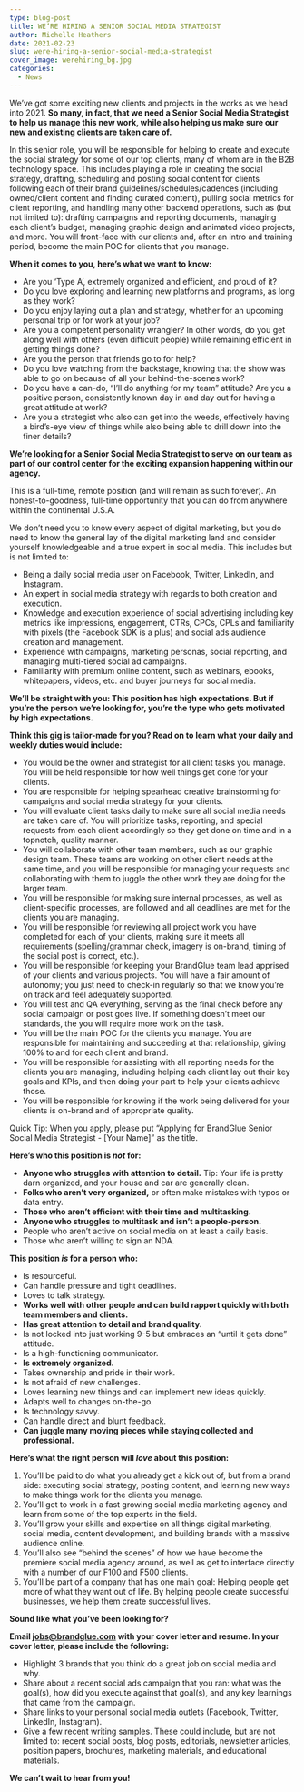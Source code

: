 ```yaml
---
type: blog-post
title: WE’RE HIRING A SENIOR SOCIAL MEDIA STRATEGIST
author: Michelle Heathers
date: 2021-02-23
slug: were-hiring-a-senior-social-media-strategist
cover_image: werehiring_bg.jpg
categories:
  - News
---
```

We’ve got some exciting new clients and projects in the works as we head into 2021. **So many, in fact, that we need a Senior Social Media Strategist to help us manage this new work, while also helping us make sure our new and existing clients are taken care of.**

In this senior role, you will be responsible for helping to create and execute the social strategy for some of our top clients, many of whom are in the B2B technology space. This includes playing a role in creating the social strategy, drafting, scheduling and posting social content for clients following each of their brand guidelines/schedules/cadences (including owned/client content and finding curated content), pulling social metrics for client reporting, and handling many other backend operations, such as (but not limited to): drafting campaigns and reporting documents, managing each client’s budget, managing graphic design and animated video projects, and more. You will front-face with our clients and, after an intro and training period, become the main POC for clients that you manage.

**When it comes to you, here’s what we want to know:**

* Are you ‘Type A’, extremely organized and efficient, and proud of it?
* Do you love exploring and learning new platforms and programs, as long as they work?
* Do you enjoy laying out a plan and strategy, whether for an upcoming personal trip or for work at your job?
* Are you a competent personality wrangler? In other words, do you get along well with others (even difficult people) while remaining efficient in getting things done?
* Are you the person that friends go to for help?
* Do you love watching from the backstage, knowing that the show was able to go on because of all your behind-the-scenes work?
* Do you have a can-do, “I’ll do anything for my team” attitude? Are you a positive person, consistently known day in and day out for having a great attitude at work?
* Are you a strategist who also can get into the weeds, effectively having a bird’s-eye view of things while also being able to drill down into the finer details?

**We’re looking for a Senior Social Media Strategist to serve on our team as part of our control center for the exciting expansion happening within our agency.**

This is a full-time, remote position (and will remain as such forever). An honest-to-goodness, full-time opportunity that you can do from anywhere within the continental U.S.A.

We don’t need you to know every aspect of digital marketing, but you do need to know the general lay of the digital marketing land and consider yourself knowledgeable and a true expert in social media. This includes but is not limited to:

* Being a daily social media user on Facebook, Twitter, LinkedIn, and Instagram.
* An expert in social media strategy with regards to both creation and execution.
* Knowledge and execution experience of social advertising including key metrics like impressions, engagement, CTRs, CPCs, CPLs and familiarity with pixels (the Facebook SDK is a plus) and social ads audience creation and management.
* Experience with campaigns, marketing personas, social reporting, and managing multi-tiered social ad campaigns.
* Familiarity with premium online content, such as webinars, ebooks, whitepapers, videos, etc. and buyer journeys for social media.

**We’ll be straight with you: This position has high expectations. But if you’re the person we’re looking for, you’re the type who gets motivated by high expectations.**

**Think this gig is tailor-made for you? Read on to learn what your daily and weekly duties would include:**

* You would be the owner and strategist for all client tasks you manage. You will be held responsible for how well things get done for your clients.
* You are responsible for helping spearhead creative brainstorming for campaigns and social media strategy for your clients.
* You will evaluate client tasks daily to make sure all social media needs are taken care of. You will prioritize tasks, reporting, and special requests from each client accordingly so they get done on time and in a topnotch, quality manner.
* You will collaborate with other team members, such as our graphic design team. These teams are working on other client needs at the same time, and you will be responsible for managing your requests and collaborating with them to juggle the other work they are doing for the larger team.
* You will be responsible for making sure internal processes, as well as client-specific processes, are followed and all deadlines are met for the clients you are managing.
* You will be responsible for reviewing all project work you have completed for each of your clients, making sure it meets all requirements (spelling/grammar check, imagery is on-brand, timing of the social post is correct, etc.).
* You will be responsible for keeping your BrandGlue team lead apprised of your clients and various projects. You will have a fair amount of autonomy; you just need to check-in regularly so that we know you’re on track and feel adequately supported.
* You will test and QA everything, serving as the final check before any social campaign or post goes live. If something doesn’t meet our standards, the you will require more work on the task.
* You will be the main POC for the clients you manage. You are responsible for maintaining and succeeding at that relationship, giving 100% to and for each client and brand.
* You will be responsible for assisting with all reporting needs for the clients you are managing, including helping each client lay out their key goals and KPIs, and then doing your part to help your clients achieve those.
* You will be responsible for knowing if the work being delivered for your clients is on-brand and of appropriate quality.

Quick Tip: When you apply, please put “Applying for BrandGlue Senior Social Media Strategist - \[Your Name]” as the title.

**Here’s who this position is *not* for:**

* **Anyone who struggles with attention to detail.** Tip: Your life is pretty darn organized, and your house and car are generally clean.
* **Folks who aren’t very organized,** or often make mistakes with typos or data entry.
* **Those who aren’t efficient with their time and multitasking.**
* **Anyone who struggles to multitask and isn’t a people-person.**
* People who aren’t active on social media on at least a daily basis.
* Those who aren’t willing to sign an NDA.

**This position *is* for a person who:**

* Is resourceful.
* Can handle pressure and tight deadlines.
* Loves to talk strategy.
* **Works well with other people and can build rapport quickly with both team members and clients.**
* **Has great attention to detail and brand quality.**
* Is not locked into just working 9-5 but embraces an “until it gets done” attitude.
* Is a high-functioning communicator.
* **Is extremely organized.**
* Takes ownership and pride in their work.
* Is not afraid of new challenges.
* Loves learning new things and can implement new ideas quickly.
* Adapts well to changes on-the-go.
* Is technology savvy.
* Can handle direct and blunt feedback.
* **Can juggle many moving pieces while staying collected and professional.**

**Here’s what the right person will *love* about this position:**

1. You’ll be paid to do what you already get a kick out of, but from a brand side: executing social strategy, posting content, and learning new ways to make things work for the clients you manage.
2. You’ll get to work in a fast growing social media marketing agency and learn from some of the top experts in the field.
3. You’ll grow your skills and expertise on all things digital marketing, social media, content development, and building brands with a massive audience online.
4. You’ll also see “behind the scenes” of how we have become the premiere social media agency around, as well as get to interface directly with a number of our F100 and F500 clients.
5. You’ll be part of a company that has one main goal: Helping people get more of what they want out of life. By helping people create successful businesses, we help them create successful lives.

**Sound like what you’ve been looking for?**

**Email [jobs@brandglue.com](mailto:jobs@brandglue.com) with your cover letter and resume. In your cover letter, please include the following:**

* Highlight 3 brands that you think do a great job on social media and why.
* Share about a recent social ads campaign that you ran: what was the goal(s), how did you execute against that goal(s), and any key learnings that came from the campaign.
* Share links to your personal social media outlets (Facebook, Twitter, LinkedIn, Instagram).
* Give a few recent writing samples. These could include, but are not limited to: recent social posts, blog posts, editorials, newsletter articles, position papers, brochures, marketing materials, and educational materials.

**We can’t wait to hear from you!**